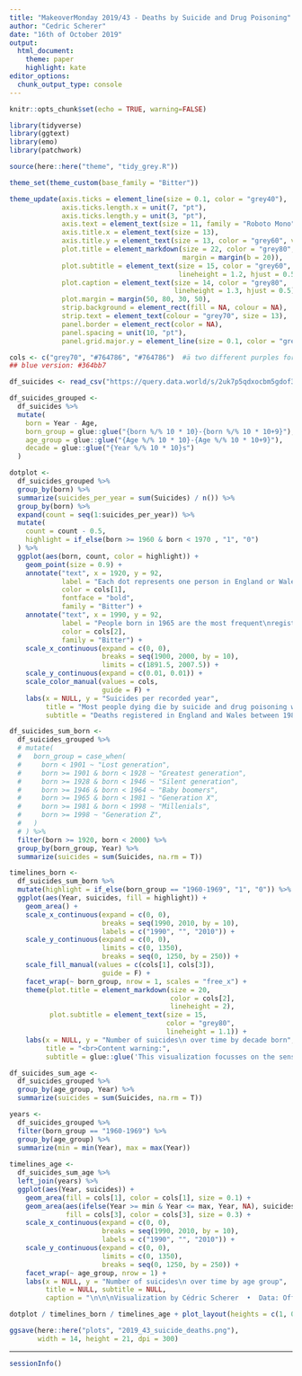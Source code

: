 ```yaml
---
title: "MakeoverMonday 2019/43 - Deaths by Suicide and Drug Poisoning"
author: "Cedric Scherer"
date: "16th of October 2019"
output:
  html_document:
    theme: paper
    highlight: kate
editor_options:
  chunk_output_type: console
---
```


```r
knitr::opts_chunk$set(echo = TRUE, warning=FALSE)
```

```r
library(tidyverse)
library(ggtext)
library(emo)
library(patchwork)

source(here::here("theme", "tidy_grey.R"))

theme_set(theme_custom(base_family = "Bitter"))

theme_update(axis.ticks = element_line(size = 0.1, color = "grey40"),
             axis.ticks.length.x = unit(7, "pt"), 
             axis.ticks.length.y = unit(3, "pt"), 
             axis.text = element_text(size = 11, family = "Roboto Mono", color = "grey60"),
             axis.title.x = element_text(size = 13),
             axis.title.y = element_text(size = 13, color = "grey60", vjust = 1),
             plot.title = element_markdown(size = 22, color = "grey80", hjust = 0.5,
                                           margin = margin(b = 20)),
             plot.subtitle = element_text(size = 15, color = "grey60", 
                                          lineheight = 1.2, hjust = 0.5),
             plot.caption = element_text(size = 14, color = "grey80", 
                                         lineheight = 1.3, hjust = 0.5),
             plot.margin = margin(50, 80, 30, 50),
             strip.background = element_rect(fill = NA, colour = NA), 
             strip.text = element_text(colour = "grey70", size = 13),  
             panel.border = element_rect(color = NA),
             panel.spacing = unit(10, "pt"), 
             panel.grid.major.y = element_line(size = 0.1, color = "grey40"))

cols <- c("grey70", "#764786", "#764786")  #ä two different purples for dotplot + text and area plots
## blue version: #364bb7
```

```r
df_suicides <- read_csv("https://query.data.world/s/2uk7p5qdxocbm5gdof3dntomnt3x5d")

df_suicides_grouped <-
  df_suicides %>% 
  mutate(
    born = Year - Age,
    born_group = glue::glue("{born %/% 10 * 10}-{born %/% 10 * 10+9}"),
    age_group = glue::glue("{Age %/% 10 * 10}-{Age %/% 10 * 10+9}"),
    decade = glue::glue("{Year %/% 10 * 10}s")
  )
```

```r
dotplot <-
  df_suicides_grouped %>% 
  group_by(born) %>% 
  summarize(suicides_per_year = sum(Suicides) / n()) %>% 
  group_by(born) %>% 
  expand(count = seq(1:suicides_per_year)) %>% 
  mutate(
    count = count - 0.5,
    highlight = if_else(born >= 1960 & born < 1970 , "1", "0")
  ) %>% 
  ggplot(aes(born, count, color = highlight)) +
    geom_point(size = 0.9) +
    annotate("text", x = 1920, y = 92, 
             label = "Each dot represents one person in England or Wales\n that dies by suicide or drug poisoning per year.",
             color = cols[1],
             fontface = "bold",
             family = "Bitter") +
    annotate("text", x = 1990, y = 92, 
             label = "People born in 1965 are the most frequent\nregistered age class with 111 deaths per year.",
             color = cols[2],
             family = "Bitter") +
    scale_x_continuous(expand = c(0, 0),
                       breaks = seq(1900, 2000, by = 10),
                       limits = c(1891.5, 2007.5)) +
    scale_y_continuous(expand = c(0.01, 0.01)) +
    scale_color_manual(values = cols, 
                       guide = F) +
    labs(x = NULL, y = "Suicides per recorded year",
         title = "Most people dying die by suicide and drug poisoning were <span style='color:#764786'>born in the 60s</span>",
         subtitle = "Deaths registered in England and Wales between 1981 and 2017 by year of birth (top)\nas well as over time splitted by decade born (middle, not all decades shown) and age class (bottom).\n\n")
```

```r
df_suicides_sum_born <-
  df_suicides_grouped %>% 
  # mutate(
  #   born_group = case_when(
  #     born < 1901 ~ "Lost generation",
  #     born >= 1901 & born < 1928 ~ "Greatest generation",
  #     born >= 1928 & born < 1946 ~ "Silent generation",
  #     born >= 1946 & born < 1964 ~ "Baby boomers",
  #     born >= 1965 & born < 1981 ~ "Generation X",
  #     born >= 1981 & born < 1998 ~ "Millenials",
  #     born >= 1998 ~ "Generation Z",
  #   )
  # ) %>% 
  filter(born >= 1920, born < 2000) %>% 
  group_by(born_group, Year) %>% 
  summarize(suicides = sum(Suicides, na.rm = T))

timelines_born <- 
  df_suicides_sum_born %>% 
  mutate(highlight = if_else(born_group == "1960-1969", "1", "0")) %>% 
  ggplot(aes(Year, suicides, fill = highlight)) +
    geom_area() +
    scale_x_continuous(expand = c(0, 0), 
                       breaks = seq(1990, 2010, by = 10),
                       labels = c("1990", "", "2010")) +
    scale_y_continuous(expand = c(0, 0),
                       limits = c(0, 1350),
                       breaks = seq(0, 1250, by = 250)) +
    scale_fill_manual(values = c(cols[1], cols[3]), 
                       guide = F) +
    facet_wrap(~ born_group, nrow = 1, scales = "free_x") +
    theme(plot.title = element_markdown(size = 20, 
                                        color = cols[2],
                                        lineheight = 2),
          plot.subtitle = element_text(size = 15, 
                                       color = "grey80",
                                       lineheight = 1.1)) +
    labs(x = NULL, y = "Number of suicides\n over time by decade born",
         title = "<br>Content warning:",
         subtitle = glue::glue('This visualization focusses on the sensitive topic of suicide.\nIf you or someone you know needs help, please contact Samaritans ({emo::ji("telephone_receiver")} 116 123 in the UK).\n\n\n\n\n\n'))
```

```r
df_suicides_sum_age <-
  df_suicides_grouped %>% 
  group_by(age_group, Year) %>% 
  summarize(suicides = sum(Suicides, na.rm = T))

years <- 
  df_suicides_grouped %>% 
  filter(born_group == "1960-1969") %>%
  group_by(age_group) %>% 
  summarize(min = min(Year), max = max(Year))
  
timelines_age <- 
  df_suicides_sum_age %>% 
  left_join(years) %>% 
  ggplot(aes(Year, suicides)) +
    geom_area(fill = cols[1], color = cols[1], size = 0.1) +
    geom_area(aes(ifelse(Year >= min & Year <= max, Year, NA), suicides),
              fill = cols[3], color = cols[3], size = 0.3) +
    scale_x_continuous(expand = c(0, 0), 
                       breaks = seq(1990, 2010, by = 10),
                       labels = c("1990", "", "2010")) +
    scale_y_continuous(expand = c(0, 0),
                       limits = c(0, 1350),
                       breaks = seq(0, 1250, by = 250)) +
    facet_wrap(~ age_group, nrow = 1) +
    labs(x = NULL, y = "Number of suicides\n over time by age group",
         title = NULL, subtitle = NULL,
         caption = "\n\n\nVisualization by Cédric Scherer  •  Data: Office for National Statistics")
```

```r
dotplot / timelines_born / timelines_age + plot_layout(heights = c(1, 0.4, 0.4))

ggsave(here::here("plots", "2019_43_suicide_deaths.png"), 
       width = 14, height = 21, dpi = 300)
```

***

```r
sessionInfo()
```
